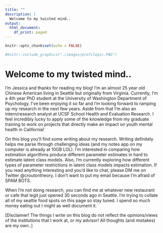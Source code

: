 ```yaml
---
title: ""
description: |
  Welcome to my twisted mind..
output:
  html_document:
    df_print: paged
---
```


```r
knitr::opts_chunk$set(echo = FALSE)
```

```r
#knitr::include_graphics("./images/profilepic.PNG")
```

# Welcome to my twisted mind..

I'm Jessica and thanks for reading my blog! I'm an almost 25 year old Chinese American living in Seattle but originally from Virginia. Currently, I'm a 4th year PhD student at the University of Washington Department of Psychology. I've been enjoying it so far and I'm looking forward to ramping up my research in the next few years. Aside from that I'm also an intern/research analyst at UCSF School Health and Evaluation Research. I feel incredibly lucky to apply some of the knowledge from my graduate training to work on projects that directly make an impact on youth mental health in California!

On this blog you'll find some writing about my research. Writing definitely helps me parse through challenging ideas (and my notes app on my computer is already at 10GB LOL). I'm interested in comparing how estimation algorithms produce different parameter estimates in hard to estimate latent class models. Also, I'm currently exploring how different types of parameter restrictions in latent class models impacts estimation. If you read anything interesting and you'd like to chat, please DM me on Twitter @croutontheory. I don't want to put my email because I'm afraid of SPAM BOTS.

When I'm not doing research, you can find me at whatever new restaurant or cafe that legit just opened 30 seconds ago in Seattle. I'm trying to collate all of my seattle food spots on this page so stay tuned. I spend so much money eating out I might as well document it.

[Disclaimer! The things I write on this blog do not reflect the opinions/views of the institutions that I work at, or my advisor! All thoughts (and mistakes) are my own..]




